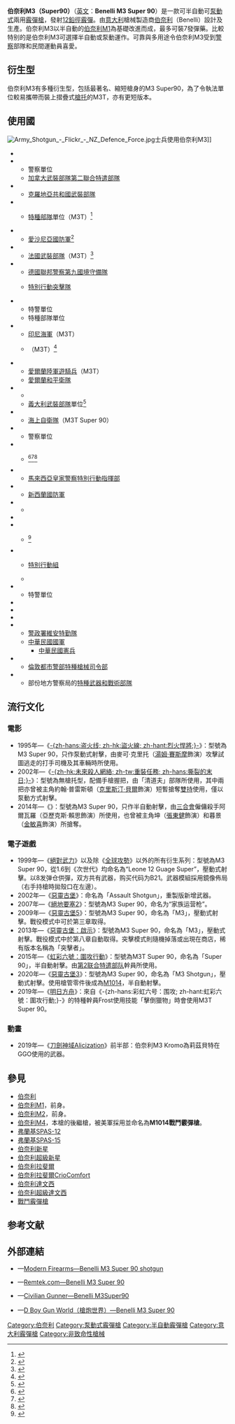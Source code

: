 {{noteTA
|G1=軍事
|G2=長度單位
|G3=Firearms
}}
{{Infobox Weapon
|name= 伯奈利M3 Super 90
|image= File:Benelli m3.JPG
|image_size= 300px
|caption=
|origin= {{flagcountry|Italy}}
|type= [[霰彈槍|霰彈槍]]
<!-- Type selection -->
|is_ranged= yes
|is_bladed=
|is_explosive=
|is_artillery=
|is_vehicle=
<!-- Service history -->
|service=
|used_by= 參見[[#使用國|使用國]]
|wars= [[阿富汗戰爭_(2001年)|2001年阿富汗戰爭]]<br/>[[伊拉克戰爭|伊拉克戰爭]]
<!-- Production history -->
|designer=
|design_date= 1999年
|manufacturer= [[伯奈利|伯奈利]]
|production_date= 1999年—
|number=
|variants= 參見[[#衍生型|衍生型]]
<!-- General specifications -->
|weight= 3.45公斤（7.61[[磅|磅]]）
|length= -{}-
* 槍托縮折：1,040毫米（40.94英吋）
* 槍托伸展：1,200毫米（47.24英吋）
|part_length= 500—660毫米（19.69—25.98英吋，根據型號）
|width=
|height=
|crew=
<!-- Ranged weapon specifications -->
|cartridge= [[霰彈|12鉛徑霰彈]] 
|caliber= 18.53×69.85毫米（0.73×2.75英吋）
|action= -{}-
* 半自動操作：
** [[後座作用|慣性後坐]]
** [[半自動|半自動]]
* 泵動式操作：[[泵動式|泵動式]]
|mode= 半自動、{{tsl|en|Repeating rifle|連發步槍|連發}}
|rate=
|velocity=
|range=
|max_range=
|feed= 7發[[彈匣#管式彈倉|管式彈倉]]
|sights= [[機械瞄具|機械瞄具]]：缺口式機械[[照門|照門]]或[[機械瞄具#鬼環|鬼環]]式照門及[[準星|準星]]（照門可調節）
}}

'''伯奈利M3（Super90）'''（[[英语|英文]]：'''Benelli M3 Super 90'''）是一款可半自動可[[泵動式|泵動式]]兩用[[霰彈槍|霰彈槍]]，發射[[霰彈|12鉛徑霰彈]]。由[[意大利|意大利]]槍械製造商[[伯奈利|伯奈利]]（Benelli）設計及生產。伯奈利M3以半自動的[[伯奈利M1_Super_90半自動霰彈槍|伯奈利M1]]為基礎改進而成，最多可裝7發彈藥。比較特别的是伯奈利M3可選擇半自動或泵動運作。可靠與多用途令伯奈利M3受到[[警察|警察]]部隊和民間運動員喜愛。

== 衍生型 ==
伯奈利M3有多種衍生型，包括最著名、縮短槍身的M3 Super90，為了令執法單位較易攜帶而裝上摺疊式[[槍托|槍托]]的M3T，亦有更短版本。

== 使用國 ==
[[File:Army_Shotgun_-_Flickr_-_NZ_Defence_Force.jpg|thumb]]士兵使用伯奈利M3]]
* {{flagcountry|Brazil}}
* {{flagcountry|Canada}}
** 警察單位
** [[加拿大軍事|加拿大武裝部隊]][[第二聯合特遣部隊|第二聯合特遣部隊]]
* {{flagcountry|Croatia}}
** [[克羅地亞共和國武裝部隊|克羅地亞共和國武裝部隊]]{{tsl|en|Special Operations Battalion (Croatia)|特種作戰團 (克羅地亞)|特種作戰團}}
* {{flagcountry|Czech Republic}}
** {{tsl|en|Army of the Czech Republic|捷克軍隊}}[[特種部隊|特種部隊]]單位（M3T）<ref>{{Cite web |url=http://www.army.cz/assets/files/9334/zbrane_definit.pdf |title=存档副本 |accessdate=2010-02-20 |archive-date=2017-07-27 |archive-url=https://web.archive.org/web/20170727203758/http://www.army.cz/assets/files/9334/zbrane_definit.pdf |dead-url=no }}</ref>
* {{flagcountry|Estonia}}
** [[愛沙尼亞國防軍|愛沙尼亞國防軍]]<ref>{{Cite web |url=http://www.mil.ee/?menu=tehnika1&sisu=benelli |title=存档副本 |accessdate=2010-02-20 |archive-date=2012-03-14 |archive-url=https://web.archive.org/web/20120314184716/http://www.mil.ee/?menu=tehnika1&sisu=benelli |dead-url=no }}</ref>
* {{flagcountry|France}}
** [[法國軍事|法國武裝部隊]]（M3T）<ref>{{Cite web |url=http://www.defense.gouv.fr/terre/decouverte/materiels/materiels_specifiques/benelli_m3t_tactical_super_90 |title=存档副本 |accessdate=2009-06-14 |archive-date=2010-06-07 |archive-url=https://web.archive.org/web/20100607150034/http://www.defense.gouv.fr/terre/decouverte/materiels/materiels_specifiques/benelli_m3t_tactical_super_90 |dead-url=no }}</ref>
* {{flagcountry|Germany}}
** [[德國聯邦警察第九國境守備隊|德國聯邦警察第九國境守備隊]]
** {{tsl|en|Landespolizei|德國州警察}}[[特別行動突擊隊|特別行動突擊隊]]
* {{flagcountry|Greece}}
** 特警單位
** 特種部隊單位
* {{flagcountry|Indonesia}}
** [[印尼海軍|印尼海軍]]{{tsl|en|Kopaska|青蛙司令部}}（M3T）
** {{tsl|en|Indonesian Army|印尼陸軍}}{{tsl|en|Kopassus|印尼特種部隊司令部|特種部隊司令部}}（M3T）<ref name="idnvojnik">{{cite web |url=http://www.hrvatski-vojnik.hr/hrvatski-vojnik/1612007/ind.asp |title=Kopassus & Kopaska - Specijalne Postrojbe Republike Indonezije |language=hr |publisher=Hrvatski Vojnik Magazine |accessdate=2010-06-12 |deadurl=yes |archiveurl=https://web.archive.org/web/20100822145526/http://www.hrvatski-vojnik.hr/hrvatski-vojnik/1612007/ind.asp |archivedate=2010-08-22 }}</ref>
* {{flagcountry|Republic of Ireland}}
** [[愛爾蘭陸軍遊騎兵|愛爾蘭陸軍遊騎兵]]（M3T）
** [[愛爾蘭和平衛隊|愛爾蘭和平衛隊]]
* {{flagcountry|Italy}}
** {{tsl|en|Polizia di Stato|義大利國家警察}}{{tsl|en|Nucleo Operativo Centrale di Sicurezza|中央安全行動局}}
** [[義大利軍事|義大利武裝部隊]]{{tsl|en|Italian Special Forces|義大利特種部隊|特種部隊}}單位<ref>{{Cite web |url=https://sites.google.com/site/worldinventory/wiw_eu_italy |title=存档副本 |accessdate=2017-03-03 |archive-date=2017-03-03 |archive-url=https://web.archive.org/web/20170303202433/https://sites.google.com/site/worldinventory/wiw_eu_italy |dead-url=no }}</ref>
* {{flagcountry|Japan}}
** [[海上自衛隊|海上自衛隊]]（M3T Super 90）
* {{flag|Liechtenstein}}
** 警察單位
* {{flagcountry|Luxembourg}}
** {{tsl|en|Grand Ducal Police|大公國警察}}{{tsl|en|Unité spéciale de la police|警察特別單位}}<ref name="Unofficial">{{cite web |url=http://www.usp.lu/armement-appui-fr.php |title=Unofficial Shotguns Page, Equipment |accessdate=2009-10-06 |publisher=http://USP.lu - Unofficial Website of Unité Spéciale, Officially Endorsed |deadurl=yes |archiveurl=https://web.archive.org/web/20111009004646/http://www.usp.lu/armement-appui-fr.php |archivedate=2011-10-09 }}</ref><ref name="RAIDS">{{cite web |url=http://www.usp.lu/media/raids.pdf |title=L'Unite d'Intervention de la Police Luxembourgeoise |year=March 2006 |language=fr |publisher=RAIDS Magazine |accessdate=2009-09-23 |deadurl=yes |archiveurl=https://web.archive.org/web/20110722160041/http://www.usp.lu/media/raids.pdf |archivedate=2011-07-22 }}</ref><ref name="ARMAS">{{cite web |url=http://www.usp.lu/media/armas.pdf |title=UPS Unidad Especial de la Policia Luxembourguesa |author=Lasterra, Juan Pablo |year=2004 |language=es |publisher=ARMAS Magazine |accessdate=2009-09-23 |deadurl=yes |archiveurl=https://web.archive.org/web/20110722161849/http://www.usp.lu/media/armas.pdf |archivedate=2011-07-22 }}</ref>
* {{flagcountry|Malaysia}}
** [[馬來西亞皇家警察|馬來西亞皇家警察]][[特別行動指揮部|特別行動指揮部]]
* {{flagcountry|New Zealand}}
** [[新西蘭國防軍|新西蘭國防軍]]
* {{flagcountry|Norway}}
** {{tsl|en|Norwegian Police Service|挪威警察局}}{{tsl|en|Emergency Response Unit (Norway)|緊急應變單位 (挪威)|緊急應變單位}}
* {{flagcountry|Philippines}}
* {{flagcountry|Poland}}
** {{tsl|en|Policja|波蘭警察}}<ref>{{Cite web |url=http://www.gazeta.policja.pl/997/inne/tylko-sluzba/52922,dok.html |title=存档副本 |accessdate=2013-12-02 |archive-date=2013-12-02 |archive-url=https://web.archive.org/web/20131202235708/http://www.gazeta.policja.pl/997/inne/tylko-sluzba/52922,dok.html |dead-url=no }}</ref>
* {{flagcountry|Portugal}}
** {{tsl|en|Polícia de Segurança Pública|葡萄牙治安警察局}}[[特別行動組_(葡萄牙)|特別行動組]]
** {{tsl|en|National Republican Guard (Portugal)|葡萄牙國民警衛隊}}
* {{flagcountry|Serbia}}
** 特警單位
* {{flagcountry|Singapore}}
* {{flagcountry|Spain}}
* {{flagcountry|Switzerland}}
* {{flagcountry|Republic of China}}
** [[警政署|警政署]][[維安特勤隊|維安特勤隊]]
** [[中華民國國軍|中華民國國軍]]
*** [[中華民國憲兵|中華民國憲兵]]
* {{flagcountry|UK}}
** [[倫敦警察廳|倫敦都市警部]][[特種槍械司令部|特種槍械司令部]]
* {{flagcountry|USA}}
** 部份地方警察局的[[特種武器和戰術部隊|特種武器和戰術部隊]]

== 流行文化 ==
{{NoteTA
|G1=Movie
|G2=TV
|G3=Game
}}

===電影===
* 1995年—《[[烈火悍將|-{zh-hans:盗火线; zh-hk:盜火線; zh-hant:烈火悍將;}-]]》：型號為M3 Super 90，只作泵動式射擊，由麥可·克里托（[[湯姆·賽斯摩|湯姆·賽斯摩]]飾演）攻擊試圖逃走的打手司機及其車輛時所使用。
* 2002年—《[[重裝任務|-{zh-hk:未來殺人網絡; zh-tw:重裝任務; zh-hans:撕裂的末日;}-]]》：型號為無槍托型，配備手槍握把，由「清道夫」部隊所使用，其中兩把亦曾被主角約翰·普雷斯頓（[[克里斯汀·貝爾|克里斯汀·貝爾]]飾演）短暫搶奪[[雙持|雙持]]使用，僅以泵動方式射擊。
* 2014年—《{{tsl|en|No Tears for the Dead|殺手的品格}}》：型號為M3 Super 90，只作半自動射擊，由[[三合會|三合會]]僱傭殺手阿爾瓦羅（亞歷克斯·賴思飾演）所使用，也曾被主角坤（[[張東健|張東健]]飾演）和暮景（[[金敏喜|金敏喜]]飾演）所搶奪。

=== 電子遊戲 ===
* 1999年—《[[絕對武力|絕對武力]]》以及除《[[絕對武力：全球攻勢|全球攻勢]]》以外的所有衍生系列：型號為M3 Super 90，從1.6到《次世代》均命名為“Leone 12 Guage Super”，壓動式射擊。以8发弹仓供彈，双方共有武器，购买代码为B21。武器模組採用鏡像佈局（右手持槍時拋殼口在左邊）。
* 2002年—《[[惡靈古堡|惡靈古堡]]》：命名為「Assault Shotgun」，重製版新增武器。
* 2007年—《[[絕地要塞2|絕地要塞2]]》：型號為M3 Super 90，命名为“家族运营枪”。
* 2009年—《[[惡靈古堡5|惡靈古堡5]]》：型號為M3 Super 90，命名為「M3」，壓動式射擊。戰役模式中可於第三章取得。
* 2013年—《[[惡靈古堡：啟示|惡靈古堡：啟示]]》：型號為M3 Super 90，命名為「M3」，壓動式射擊。戰役模式中於第八章自動取得。突擊模式則隨機掉落或出現在商店，稀有版本名稱為「突擊者」。
* 2015年—《[[虹彩六號：圍攻行動|虹彩六號：圍攻行動]]》：型號為M3T Super 90，命名為「Super 90」，半自動射擊。由[[第2联合特遣部队|第2联合特遣部队]]幹員所使用。
* 2020年—《[[惡靈古堡3|惡靈古堡3]]》：型號為M3 Super 90，命名為「M3 Shotgun」，壓動式射擊。使用槍管零件後成為[[M1014|M1014]]，半自動射擊。
* 2019年—《[[明日方舟|明日方舟]]》：來自《-{zh-hans:彩虹六号：围攻; zh-hant:虹彩六號：圍攻行動;}-》的特種幹員Frost使用技能「擊倒獵物」時會使用M3T Super 90。

===動畫===
* 2019年—《[[刀劍神域|刀劍神域]]Alicization》前半部：伯奈利M3 Kromo為莉茲貝特在GGO使用的武器。

== 參見 ==
{{Commons and category|Benelli M3|伯奈利M3 Super 90霰彈槍|Benelli M3 Super 90}}
* [[伯奈利|伯奈利]]
* [[伯奈利M1_Super_90半自動霰彈槍|伯奈利M1]]，前身。
* [[伯奈利M2_Super_90半自動霰彈槍|伯奈利M2]]，前身。
* [[伯奈利M4_Super_90半自動霰彈槍|伯奈利M4]]，本槍的後繼槍，被美軍採用並命名為'''M1014戰鬥霰彈槍'''。
* [[弗蘭基SPAS-12戰鬥霰彈槍|弗蘭基SPAS-12]]
* [[弗蘭基SPAS-15戰鬥霰彈槍|弗蘭基SPAS-15]]
* [[伯奈利新星泵動式霰彈槍|伯奈利新星]]
* [[伯奈利超級新星泵動式霰彈槍|伯奈利超級新星]]
* [[伯奈利拉斐爾半自動霰彈槍|伯奈利拉斐爾]]
* [[伯奈利拉斐爾CrioComfort半自動霰彈槍|伯奈利拉斐爾CrioComfort]]
* [[伯奈利達文西半自動霰彈槍|伯奈利達文西]]
* [[伯奈利超級達文西半自動霰彈槍|伯奈利超級達文西]]
* [[戰鬥霰彈槍|戰鬥霰彈槍]]

== 参考文献 ==
{{reflist}}

== 外部連結 ==
* {{en icon}}—[http://world.guns.ru/shotgun/it/benelli-m3-e.html Modern Firearms—Benelli M3 Super 90 shotgun]{{Wayback|url=http://world.guns.ru/shotgun/it/benelli-m3-e.html |date=20101208041629 }}
* {{en icon}}—[http://remtek.com/arms/hk/civ/benelli/m3s90.htm Remtek.com—Benelli M3 Super 90]{{Wayback|url=http://remtek.com/arms/hk/civ/benelli/m3s90.htm |date=20090803112129 }}
* {{zh-hant icon}}—[https://web.archive.org/web/20100104232858/http://civiliangunner.com/M3super90.htm Civilian Gunner—Benelli M3Super90]
* {{zh-hans icon}}—[http://pewpewpew.work/italy/benelli/m3/m3.htm D Boy Gun World（槍炮世界）—Benelli M3 Super 90]{{Wayback|url=http://pewpewpew.work/italy/benelli/m3/m3.htm |date=20180305185117 }} 

{{現役法國軍隊單兵武器及彈藥}}
{{自衛隊現役單兵武器及彈藥}}
{{中華民國憲兵軍備}}
{{愛沙尼亞國防軍現役單兵武器及彈藥}}

[[Category:伯奈利|Category:伯奈利]]
[[Category:泵動式霰彈槍|Category:泵動式霰彈槍]]
[[Category:半自動霰彈槍|Category:半自動霰彈槍]]
[[Category:意大利霰彈槍|Category:意大利霰彈槍]]
[[Category:非致命性槍械|Category:非致命性槍械]]
